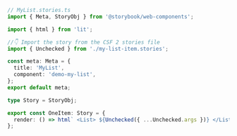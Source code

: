 ```ts
// MyList.stories.ts
import { Meta, StoryObj } from '@storybook/web-components';

import { html } from 'lit';

//👇 Import the story from the CSF 2 stories file
import { Unchecked } from './my-list-item.stories';

const meta: Meta = {
  title: 'MyList',
  component: 'demo-my-list',
};
export default meta;

type Story = StoryObj;

export const OneItem: Story = {
  render: () => html` <List> ${Unchecked({ ...Unchecked.args })} </List> `,
};
```

